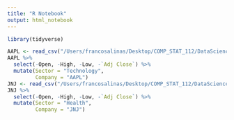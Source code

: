 ```yaml
---
title: "R Notebook"
output: html_notebook
---
```

```r
library(tidyverse)
```

```r


AAPL <- read_csv("/Users/francosalinas/Desktop/COMP_STAT_112/DataScienceFinalProject/AAPL.csv")
AAPL %>% 
  select(-Open, -High, -Low, -`Adj Close`) %>% 
  mutate(Sector = "Technology",
         Company = "AAPL")
JNJ <- read_csv("/Users/francosalinas/Desktop/COMP_STAT_112/DataScienceFinalProject/JNJ.csv")
JNJ %>% 
  select(-Open, -High, -Low, -`Adj Close`) %>% 
  mutate(Sector = "Health",
         Company = "JNJ")


```

```r

```

